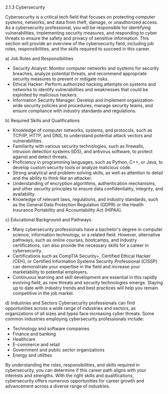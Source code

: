 2.1.3 Cybersecurity

Cybersecurity is a critical tech field that focuses on protecting computer systems, networks, and data from theft, damage, or unauthorized access. As a cybersecurity professional, you will be responsible for identifying vulnerabilities, implementing security measures, and responding to cyber threats to ensure the safety and privacy of sensitive information. This section will provide an overview of the cybersecurity field, including job roles, responsibilities, and the skills required to succeed in this career.

a) Job Roles and Responsibilities

- Security Analyst: Monitor computer networks and systems for security breaches, analyze potential threats, and recommend appropriate security measures to prevent or mitigate risks.
- Ethical Hacker: Perform authorized hacking attempts on systems and networks to identify vulnerabilities and weaknesses that could be exploited by malicious hackers.
- Information Security Manager: Develop and implement organization-wide security policies and procedures, manage security teams, and ensure compliance with industry standards and regulations.

b) Required Skills and Qualifications

- Knowledge of computer networks, systems, and protocols, such as TCP/IP, HTTP, and DNS, to understand potential attack vectors and vulnerabilities.
- Familiarity with various security technologies, such as firewalls, intrusion detection systems (IDS), and antivirus software, to protect against and detect threats.
- Proficiency in programming languages, such as Python, C++, or Java, to develop custom security tools or analyze malicious code.
- Strong analytical and problem-solving skills, as well as attention to detail and the ability to think like an attacker.
- Understanding of encryption algorithms, authentication mechanisms, and other security principles to ensure data confidentiality, integrity, and availability.
- Knowledge of relevant laws, regulations, and industry standards, such as the General Data Protection Regulation (GDPR) or the Health Insurance Portability and Accountability Act (HIPAA).

c) Educational Background and Pathways

- Many cybersecurity professionals have a bachelor's degree in computer science, information technology, or a related field. However, alternative pathways, such as online courses, bootcamps, and industry certifications, can also provide the necessary skills for a career in cybersecurity.
- Certifications such as CompTIA Security+, Certified Ethical Hacker (CEH), or Certified Information Systems Security Professional (CISSP) can demonstrate your expertise in the field and increase your marketability to potential employers.
- Continuous learning and skill development are essential in this rapidly evolving field, as new threats and security technologies emerge. Staying up to date with industry trends and best practices will help you remain competitive in the job market.

d) Industries and Sectors
Cybersecurity professionals can find opportunities across a wide range of industries and sectors, as organizations of all sizes and types face increasing cyber threats. Some common industries employing cybersecurity professionals include:

- Technology and software companies
- Finance and banking
- Healthcare
- E-commerce and retail
- Government and public sector organizations
- Energy and utilities

By understanding the roles, responsibilities, and skills required in cybersecurity, you can determine if this career path aligns with your interests and strengths. With the right skills and qualifications, cybersecurity offers numerous opportunities for career growth and advancement across a diverse range of industries.
